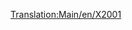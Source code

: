 [[Translation:Main/en/X2001]]{{Template:Trenes/Es
|Imagen=[[File:en/X2001.png]]
|Nombre='X2001'
|Precio=121.874 € (60.937 £)
|Velocidad=305 km/h (190 mph)
|Peso=95 t
|Potencia=9.000 CV (6.618 kW)
|Coste-anual=6.468 € (3.234 £)
|Diseño=1999
|Duración=20
|Capacidad=--
|Descripción= Esta es la primera locomotora disponible de tipo [[Main/es/Monorraíl|monorraíl]], y es mucho más potente y más rápida que la mejor locomotora eléctrica, la «[[Main/es/AsiaStar|AsiaStar]]». Combine dos unidades en un tren para alcanzar la máxima velocidad con un tren largo.
|Vida-real=Es probablemente una versión del tren pendular sueco de alta velocidad [http://www.wikipedia.org/wiki/X 2000 X2000] (técnicamente conocido como X2, ya que X2000 es una marca).<br/>
Puedes consultar la historia completa del X2000 (el tren del año 2000) en: http://www.lococarriage.org.uk/x2000.htm
}}